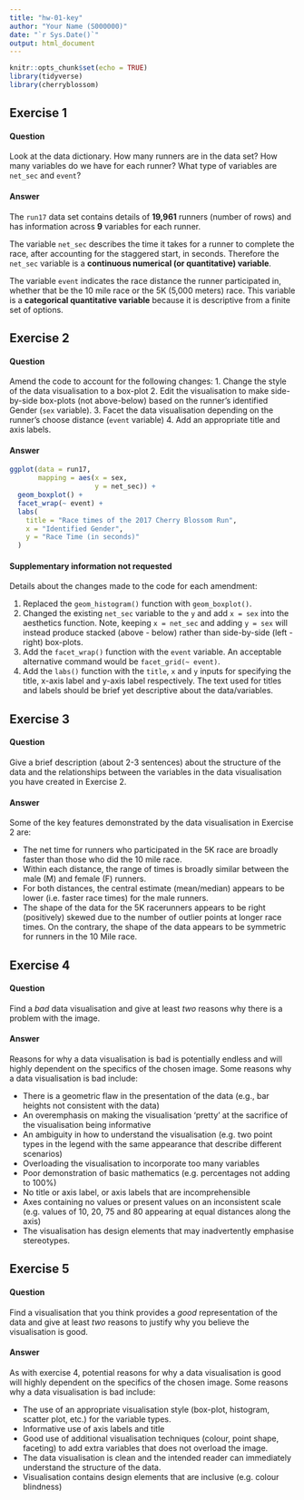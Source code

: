 ```yaml
---
title: "hw-01-key"
author: "Your Name (S000000)"
date: "`r Sys.Date()`"
output: html_document
---
```


```r
knitr::opts_chunk$set(echo = TRUE)
library(tidyverse)
library(cherryblossom)
```



## Exercise 1

#### Question
Look at the data dictionary. How many runners are in the data set? How many variables do we have for each runner? What type of variables are `net_sec` and `event`?


#### Answer

The `run17` data set contains details of **19,961** runners (number of rows) and has information across **9** variables for each runner.

The variable `net_sec` describes the time it takes for a runner to complete the race, after accounting for the staggered start, in seconds. Therefore the `net_sec` variable is a **continuous numerical (or quantitative) variable**.


The variable `event` indicates the race distance the runner participated in, whether that be the 10 mile race or the 5K (5,000 meters) race. This variable is a **categorical quantitative variable** because it is descriptive from a finite set of options.






## Exercise 2

#### Question

Amend the code to account for the following changes:
1.   Change the style of the data visualisation to a box-plot
2.   Edit the visualisation to make side-by-side box-plots (not above-below) based on the runner's identified Gender (`sex` variable).
3.   Facet the data visualisation depending on the runner's choose distance (`event` variable)
4.   Add an appropriate title and axis labels.

#### Answer

```r
ggplot(data = run17, 
       mapping = aes(x = sex,
                     y = net_sec)) +
  geom_boxplot() + 
  facet_wrap(~ event) + 
  labs(
    title = "Race times of the 2017 Cherry Blossom Run",
    x = "Identified Gender",
    y = "Race Time (in seconds)"
  )
```

#### Supplementary information not requested

Details about the changes made to the code for each amendment:

1.    Replaced the `geom_histogram()` function with `geom_boxplot()`.
2.    Changed the existing `net_sec` variable to the `y` and add `x = sex` into the aesthetics function. Note, keeping `x = net_sec` and adding `y = sex` will instead produce stacked (above - below) rather than side-by-side (left - right) box-plots.
3.    Add the `facet_wrap()` function with the `event` variable. An acceptable alternative command would be `facet_grid(~ event)`.
4.    Add the `labs()` function with the `title`, `x` and `y` inputs for specifying the title, x-axis label and y-axis label respectively. The text used for titles and labels should be brief yet descriptive about the data/variables.





## Exercise 3

#### Question

Give a brief description (about 2-3 sentences) about the structure of the data and the relationships between the variables in the data visualisation you have created in Exercise 2.

#### Answer

Some of the key features demonstrated by the data visualisation in Exercise 2 are:

-   The net time for runners who participated in the 5K race are broadly faster than those who did the 10 mile race.
-   Within each distance, the range of times is broadly similar between the male (M) and female (F) runners.
-   For both distances, the central estimate (mean/median) appears to be lower (i.e. faster race times) for the male runners.
-   The shape of the data for the 5K racerunners appears to be right (positively) skewed due to the number of outlier points at longer race times. On the contrary, the shape of the data appears to be symmetric for runners in the 10 Mile race.




## Exercise 4

#### Question

Find a _bad_ data visualisation and give at least _two_ reasons why there is a problem with the image.


#### Answer

Reasons for why a data visualisation is bad is potentially endless and will highly dependent on the specifics of the chosen image. Some reasons why a data visualisation is bad include:

-   There is a geometric flaw in the presentation of the data (e.g., bar heights not consistent with the data)
-   An overemphasis on making the visualisation 'pretty' at the sacrifice of the visualisation being informative
-   An ambiguity in how to understand the visualisation (e.g. two point types in the legend with the same appearance that describe different scenarios)
-   Overloading the visualisation to incorporate too many variables
-   Poor demonstration of basic mathematics (e.g. percentages not adding to 100%)
-   No title or axis label, or axis labels that are incomprehensible
-   Axes containing no values or present values on an inconsistent scale (e.g. values of 10, 20, 75 and 80 appearing at equal distances along the axis)
-   The visualisation has design elements that may inadvertently emphasise stereotypes. 









## Exercise 5

#### Question

Find a visualisation that you think provides a _good_ representation of the data and give at least _two_ reasons to justify why you believe the visualisation is good.

#### Answer

As with exercise 4, potential reasons for why a data visualisation is good will highly dependent on the specifics of the chosen image. Some reasons why a data visualisation is bad include:

-   The use of an appropriate visualisation style (box-plot, histogram, scatter plot, etc.) for the variable types.
-   Informative use of axis labels and title
-   Good use of additional visualisation techniques (colour, point shape, faceting) to add extra variables that does not overload the image.
-   The data visualisation is clean and the intended reader can immediately understand the structure of the data.
-   Visualisation contains design elements that are inclusive (e.g. colour blindness)







